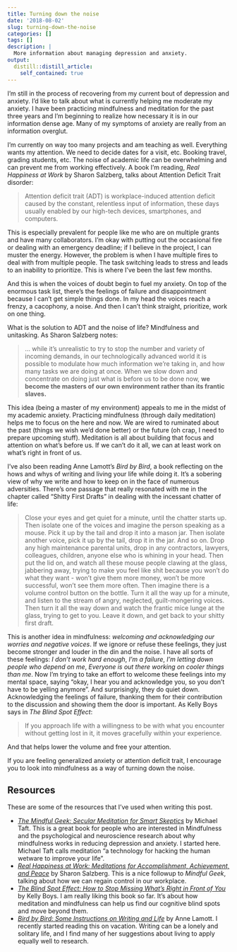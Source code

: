 ```yaml
---
title: Turning down the noise
date: '2018-08-02'
slug: turning-down-the-noise
categories: []
tags: []
description: |
  More information about managing depression and anxiety.   
output:
  distill::distill_article:
    self_contained: true
---
```


I'm still in the process of recovering from my current bout of depression and anxiety. I'd like to talk about what is currently helping me moderate my anxiety. I have been practicing mindfulness and meditation for the past three years and I'm beginning to realize how necessary it is in our information dense age. Many of my symptoms of anxiety are really from an information overglut.

I'm currently on way too many projects and am teaching as well. Everything wants my attention. We need to decide dates for a visit, etc. Booking travel, grading students, etc. The noise of academic life can be overwhelming and can prevent me from working effectively. A book I'm reading, *Real Happiness at Work* by Sharon Salzberg, talks about Attention Deficit Trait disorder:

> Attention deficit trait (ADT) is workplace-induced attention deficit caused by the constant, relentless input of information, these days usually enabled by our high-tech devices, smartphones, and computers.

This is especially prevalent for people like me who are on multiple grants and have many collaborators. I'm okay with putting out the occasional fire or dealing with an emergency deadline; if I believe in the project, I can muster the energy. However, the problem is when I have multiple fires to deal with from multiple people. The task switching leads to stress and leads to an inability to prioritize. This is where I've been the last few months.

And this is when the voices of doubt begin to fuel my anxiety. On top of the enormous task list, there's the feelings of failure and disappointment because I can't get simple things done. In my head the voices reach a frenzy, a cacophony, a noise. And then I can't think straight, prioritize, work on one thing.

What is the solution to ADT and the noise of life? Mindfulness and unitasking. As Sharon Salzberg notes:

> ... while it’s unrealistic to try to stop the number and variety of incoming demands, in our technologically advanced world it is possible to modulate how much information we’re taking in, and how many tasks we are doing at once. When we slow down and concentrate on doing just what is before us to be done now, **we become the masters of our own environment rather than its frantic slaves.**

This idea (being a master of my environment) appeals to me in the midst of my academic anxiety. Practicing mindfulness (through daily meditation) helps me to focus on the here and now. We are wired to ruminated about the past (things we wish we'd done better) or the future (oh crap, I need to prepare upcoming stuff). Meditation is all about building that focus and attention on what's before us. If we can't do it all, we can at least work on what's right in front of us.

I've also been reading Anne Lamott's *Bird by Bird*, a book reflecting on the hows and whys of writing and living your life while doing it. It's a sobering view of why we write and how to keep on in the face of numerous adversities. There's one passage that really resonated with me in the chapter called "Shitty First Drafts" in dealing with the incessant chatter of life:

 > Close your eyes and get quiet for a minute, until the chatter starts up. Then isolate one of the voices and imagine the person speaking as a mouse. Pick it up by the tail and drop it into a mason jar. Then isolate another voice, pick it up by the tail, drop it in the jar. And so on. Drop any high maintenance parental units, drop in any contractors, lawyers, colleagues, children, anyone else who is whining in your head. Then put the lid on, and watch all these mouse people clawing at the glass, jabbering away, trying to make you feel like shit because you won't do what they want - won't give them more money, won't be more successful, won't see them more often. Then imagine there is a volume control button on the bottle. Turn it all the way up for a minute, and listen to the stream of angry, neglected, guilt-mongering voices. Then turn it all the way down and watch the frantic mice lunge at the glass, trying to get to you. Leave it down, and get back to your shitty first draft.

This is another idea in mindfulness: *welcoming and acknowledging our worries and negative voices*. If we ignore or refuse these feelings, they just become stronger and louder in the din and the noise. I have all sorts of these feelings: *I don't work hard enough*, *I'm a failure*, *I'm letting down people who depend on me*, *Everyone is out there working on cooler things than me*. Now I'm trying to take an effort to welcome these feelings into my mental space, saying "okay, I hear you and acknowledge you, so you don't have to be yelling anymore". And surprisingly, they do quiet down. Acknowledging the feelings of failure, thanking them for their contribution to the discussion and showing them the door is important. As Kelly Boys says in *The Blind Spot Effect*:

>If you approach life with a willingness to be with what you encounter without getting lost in it, it moves gracefully within your experience.

And that helps lower the volume and free your attention.

If you are feeling generalized anxiety or attention deficit trait, I encourage you to look into mindfulness as a way of turning down the noise. 

## Resources

These are some of the resources that I've used when writing this post. 

+ [*The Mindful Geek: Secular Meditation for Smart Skeptics*](https://www.amazon.com/gp/product/0692475389/) by Michael Taft. This is a great book for people who are interested in Mindfulness and the psychological and neuroscience research about why mindfulness works in reducing depression and anxiety. I started here. Michael Taft calls meditation "a technology for hacking the human wetware to improve your life". 
+ [*Real Happiness at Work: Meditations for Accomplishment, Achievement, and Peace*](https://www.amazon.com/Real-Happiness-Work-Meditations-Accomplishment/dp/B0182Q7KAQ/) by Sharon Salzberg. This is a nice followup to *Mindful Geek*, talking about how we can regain control in our workplace.
+ [*The Blind Spot Effect: How to Stop Missing What's Right in Front of You*](https://www.amazon.com/Blind-Spot-Effect-Missing-Whats-ebook/dp/B07413Q5Y7/) by Kelly Boys. I am really liking this book so far. It's about how meditation and mindfulness can help us find our cognitive blind spots and move beyond them. 
+ [*Bird by Bird: Some Instructions on Writing and Life*](https://www.amazon.com/Bird-Some-Instructions-Writing-Life/dp/0385480016/) by Anne Lamott. I recently started reading this on vacation. Writing can be a lonely and solitary life, and I find many of her suggestions about living to apply equally well to research. 
